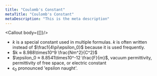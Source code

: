 ```yaml
---
title: "Coulomb's Constant"
metaTitle: "Coulomb's Constant"
metaDescription: "This is the meta description"
---
```


<Callout body={[<BlockMath math="k = \frac1{4\pi\epsilon_0}"/>]}/>

- $k$ is a special constant used in multiple formulas. $k$ is often written instead of $\frac1{4\pi\epsilon_0}$ because it is used frequently.
- $k ≈ 8.988\times10^9 \frac{Nm^2}{C^2}$
- $\epsilon_0 ≈ 8.8541\times10^-12 \frac{F}{m}$, vacuum permittivity, permittivity of free space, or electric constant
- $\epsilon_0$ pronounced 'epsilon naught'.
